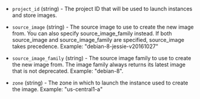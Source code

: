<!-- Code generated from the comments of the Config struct in builder/googlecompute/config.go; DO NOT EDIT MANUALLY -->

- `project_id` (string) - The project ID that will be used to launch instances and store images.

- `source_image` (string) - The source image to use to create the new image from. You can also
  specify source_image_family instead. If both source_image and
  source_image_family are specified, source_image takes precedence.
  Example: "debian-8-jessie-v20161027"

- `source_image_family` (string) - The source image family to use to create the new image from. The image
  family always returns its latest image that is not deprecated. Example:
  "debian-8".

- `zone` (string) - The zone in which to launch the instance used to create the image.
  Example: "us-central1-a"

